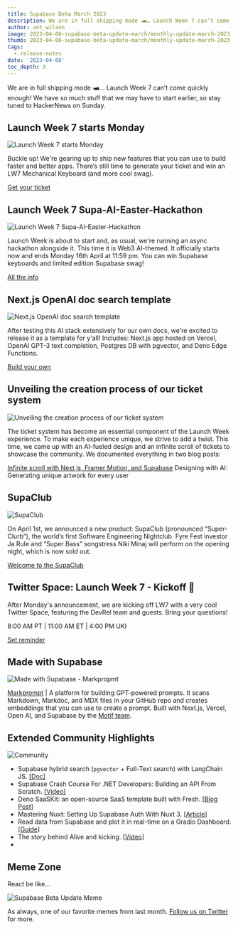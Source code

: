 ```yaml
---
title: Supabase Beta March 2023
description: We are in full shipping mode 🛥️… Launch Week 7 can’t come quickly enough!
author: ant_wilson
image: 2023-04-08-supabase-beta-update-march/monthly-update-march-2023.jpg
thumb: 2023-04-08-supabase-beta-update-march/monthly-update-march-2023.jpg
tags:
  - release-notes
date: '2023-04-08'
toc_depth: 3
---
```


We are in full shipping mode 🛥️… Launch Week 7 can’t come quickly enough! We have so much stuff that we may have to start earlier, so stay tuned to HackerNews on Sunday.

## Launch Week 7 starts Monday

![Launch Week 7 starts Monday](/images/blog/2023-04-08-supabase-beta-update-march/supabase-launch-week-7.jpg)

Buckle up! We're gearing up to ship new features that you can use to build faster and better apps. There’s still time to generate your ticket and win an LW7 Mechanical Keyboard (and more cool swag).

[Get your ticket](https://supabase.com/launch-week)

## Launch Week 7 Supa-AI-Easter-Hackathon

![Launch Week 7 Supa-AI-Easter-Hackathon](/images/blog/2023-04-08-supabase-beta-update-march/hackathon-launch-week-7.jpg)

Launch Week is about to start and, as usual, we're running an async hackathon alongside it. This time it is Web3 AI-themed. It officially starts now and ends Monday 16th April at 11:59 pm. You can win Supabase keyboards and limited edition Supabase swag!

[All the info](https://supabase.com/launch-week-7-hackathon)

## Next.js OpenAI doc search template

![Next.js OpenAI doc search template](/images/blog/2023-04-08-supabase-beta-update-march/nextjs-openai-doc-search-template.jpg)

After testing this AI stack extensively for our own docs, we're excited to release it as a template for y'all! Includes: Next.js app hosted on Vercel, OpenAI GPT-3 text completion, Postgres DB with pgvector, and Deno Edge Functions.

[Build your own](https://github.com/supabase-community/nextjs-openai-doc-search)

## Unveiling the creation process of our ticket system

![Unveiling the creation process of our ticket system](/images/blog/2023-04-08-supabase-beta-update-march/designing-the-new-ticket-system.jpg)

The ticket system has become an essential component of the Launch Week experience. To make each experience unique, we strive to add a twist. This time, we came up with an AI-fueled design and an infinite scroll of tickets to showcase the community. We documented everything in two blog posts:

[Infinite scroll with Next.js, Framer Motion, and Supabase](https://supabase.com/blog/infinite-scroll-with-nextjs-framer-motion)
Designing with AI: Generating unique artwork for every user

## SupaClub

![SupaClub](/images/blog/2023-04-08-supabase-beta-update-march/supaclub.jpg)

On April 1st, we announced a new product: SupaClub (pronounced “Super-Clurb”), the world’s first Software Engineering Nightclub. Fyre Fest investor Ja Rule and “Super Bass” songstress Niki Minaj will perform on the opening night, which is now sold out.

[Welcome to the SupaClub](https://supabase.com/blog/supaclub)

## Twitter Space: Launch Week 7 - Kickoff 🚀

After Monday's announcement, we are kicking off LW7 with a very cool Twitter Space, featuring the DevRel team and guests. Bring your questions!

8:00 AM PT | 11:00 AM ET | 4:00 PM UKI

[Set reminder](https://twitter.com/i/spaces/1OwxWwEpaRAxQ)

## Made with Supabase

![Made with Supabase - Markpropmt](/images/blog/2023-04-08-supabase-beta-update-march/made-with-supabase-markprompt.png)

[Markprompt](https://markprompt.com/) | A platform for building GPT-powered prompts. It scans Markdown, Markdoc, and MDX files in your GitHub repo and creates embeddings that you can use to create a prompt. Built with Next.js, Vercel, Open AI, and Supabase by the [Motif team](https://motif.land/).

## Extended Community Highlights

![Community](/images/blog/2022-june/community.jpg)

-   Supabase hybrid search (`pgvector` + Full-Text search) with LangChain JS. [[Doc]](https://js.langchain.com/docs/modules/indexes/retrievers/supabase_hybrid)
-   Supabase Crash Course For .NET Developers: Building an API From Scratch. [[Video]](https://www.youtube.com/watch?v=uviVTDtYeeE)
-   Deno SaaSKit: an open-source SaaS template built with Fresh. [[Blog Post](https://deno.com/blog/announcing-deno-saaskit)]
-   Mastering Nuxt: Setting Up Supabase Auth With Nuxt 3. [[Article](https://masteringnuxt.com/blog/setting-up-supabase-auth-with-nuxt-3)]
-   Read data from Supabase and plot it in real-time on a Gradio Dashboard. [[Guide](https://gradio.app/creating-a-dashboard-from-supabase-data/)]
-   The story behind Alive and kicking. [[Video](https://www.youtube.com/watch?v=hhPiTREYobI)]
-   



## Meme Zone

React be like...

![Supabase Beta Update Meme](/images/blog/2023-04-08-supabase-beta-update-march/beta-update-march-2023-meme.jpeg)

As always, one of our favorite memes from last month. [Follow us on Twitter](https://twitter.com/supabase) for more.

